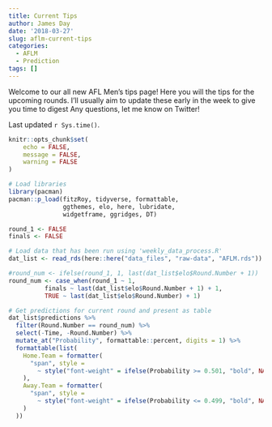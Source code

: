 ```yaml
---
title: Current Tips
author: James Day
date: '2018-03-27'
slug: aflm-current-tips
categories:
  - AFLM
  - Prediction
tags: []
---
```


Welcome to our all new AFL Men's tips page! Here you will the tips for the upcoming rounds. I'll usually aim to update these early in the week to give you time to digest Any questions, let me know on Twitter!

Last updated `r Sys.time()`.

```r
knitr::opts_chunk$set(
	echo = FALSE,
	message = FALSE,
	warning = FALSE
)
```

```r
# Load libraries
library(pacman)
pacman::p_load(fitzRoy, tidyverse, formattable, 
               ggthemes, elo, here, lubridate, 
               widgetframe, ggridges, DT)

round_1 <- FALSE
finals <- FALSE

# Load data that has been run using 'weekly_data_process.R'
dat_list <- read_rds(here::here("data_files", "raw-data", "AFLM.rds"))

#round_num <- ifelse(round_1, 1, last(dat_list$elo$Round.Number + 1))
round_num <- case_when(round_1 ~ 1,
          finals ~ last(dat_list$elo$Round.Number + 1) + 1,
          TRUE ~ last(dat_list$elo$Round.Number) + 1)

# Get predictions for current round and present as table
dat_list$predictions %>%
  filter(Round.Number == round_num) %>%
  select(-Time, -Round.Number) %>%
  mutate_at("Probability", formattable::percent, digits = 1) %>%
  formattable(list(
    Home.Team = formatter(
      "span", style =
        ~ style("font-weight" = ifelse(Probability >= 0.501, "bold", NA))
    ),
    Away.Team = formatter(
      "span", style =
        ~ style("font-weight" = ifelse(Probability <= 0.499, "bold", NA))
    )
  ))
```
